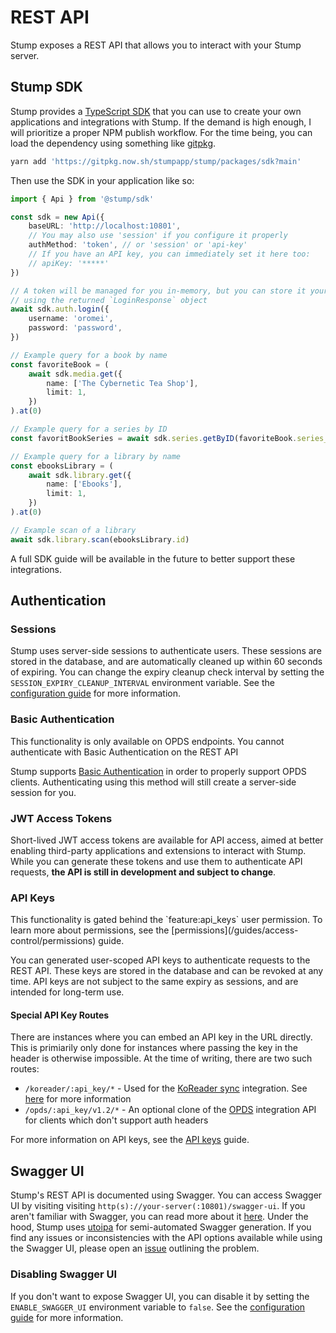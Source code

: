 
# REST API

Stump exposes a REST API that allows you to interact with your Stump server.

## Stump SDK

Stump provides a [TypeScript SDK](https://github.com/stumpapp/stump/tree/main/packages/sdk) that you can use to create your own applications and integrations with Stump. If the demand is high enough, I will prioritize a proper NPM publish workflow. For the time being, you can load the dependency using something like [gitpkg](https://gitpkg.vercel.app/).

```bash
yarn add 'https://gitpkg.now.sh/stumpapp/stump/packages/sdk?main'
```

Then use the SDK in your application like so:

```typescript
import { Api } from '@stump/sdk'

const sdk = new Api({
	baseURL: 'http://localhost:10801',
	// You may also use 'session' if you configure it properly
	authMethod: 'token', // or 'session' or 'api-key'
	// If you have an API key, you can immediately set it here too:
	// apiKey: '*****'
})

// A token will be managed for you in-memory, but you can store it yourself
// using the returned `LoginResponse` object
await sdk.auth.login({
	username: 'oromei',
	password: 'password',
})

// Example query for a book by name
const favoriteBook = (
	await sdk.media.get({
		name: ['The Cybernetic Tea Shop'],
		limit: 1,
	})
).at(0)

// Example query for a series by ID
const favoritBookSeries = await sdk.series.getByID(favoriteBook.series_id)

// Example query for a library by name
const ebooksLibrary = (
	await sdk.library.get({
		name: ['Ebooks'],
		limit: 1,
	})
).at(0)

// Example scan of a library
await sdk.library.scan(ebooksLibrary.id)
```

A full SDK guide will be available in the future to better support these integrations.

## Authentication

### Sessions

Stump uses server-side sessions to authenticate users. These sessions are stored in the database, and are automatically cleaned up within 60 seconds of expiring. You can change the expiry cleanup check interval by setting the `SESSION_EXPIRY_CLEANUP_INTERVAL` environment variable. See the [configuration guide](/guides/configuration) for more information.

### Basic Authentication

<Callout emoji="🔐">
	This functionality is only available on OPDS endpoints. You cannot authenticate with Basic
	Authentication on the REST API
</Callout>

Stump supports [Basic Authentication](https://developer.mozilla.org/en-US/docs/Web/HTTP/Authentication) in order to properly support OPDS clients. Authenticating using this method will still create a server-side session for you.

### JWT Access Tokens

Short-lived JWT access tokens are available for API access, aimed at better enabling third-party applications and extensions to interact with Stump. While you can generate these tokens and use them to authenticate API requests, **the API is still in development and subject to change**.

### API Keys

<Callout emoji="🔐">
	This functionality is gated behind the `feature:api_keys` user permission. To learn more about
	permissions, see the [permissions](/guides/access-control/permissions) guide.
</Callout>

You can generated user-scoped API keys to authenticate requests to the REST API. These keys are stored in the database and can be revoked at any time. API keys are not subject to the same expiry as sessions, and are intended for long-term use.

#### Special API Key Routes

There are instances where you can embed an API key in the URL directly. This is primiarily only done for instances where passing the key in the header is otherwise impossible. At the time of writing, there are two such routes:

- `/koreader/:api_key/*` - Used for the [KoReader sync](https://koreader.rocks) integration. See [here](/guides/integrations/koreader) for more information
- `/opds/:api_key/v1.2/*` - An optional clone of the [OPDS](/guides/opds) integration API for clients which don't support auth headers

For more information on API keys, see the [API keys](/guides/features/api-keys) guide.

## Swagger UI

Stump's REST API is documented using Swagger. You can access Swagger UI by visiting visiting `http(s)://your-server(:10801)/swagger-ui`. If you aren't familiar with Swagger, you can read more about it [here](https://swagger.io/). Under the hood, Stump uses [utoipa](https://github.com/juhaku/utoipa) for semi-automated Swagger generation. If you find any issues or inconsistencies with the API options available while using the Swagger UI, please open an [issue](https://github.com/stumpapp/stump/issues) outlining the problem.

### Disabling Swagger UI

If you don't want to expose Swagger UI, you can disable it by setting the `ENABLE_SWAGGER_UI` environment variable to `false`. See the [configuration guide](/guides/configuration) for more information.
